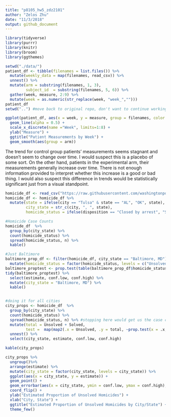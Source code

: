 ```yaml
---
title: "p8105_hw5_zdz2101"
author: "Zelos Zhu"
date: "11/3/2018"
output: github_document
---
```


```r
library(tidyverse)
library(purrr)
library(knitr)
library(broom)
library(ggthemes)
```

```r
setwd("./data/")
patient_df <- tibble(filenames = list.files()) %>%
  mutate(weekly_data = map(filenames, read_csv)) %>%
  unnest() %>%
  mutate(arm = substring(filenames, 1, 3),
         subject_id  = substring(filenames, 5, 6)) %>%
  gather(week, measure, 2:9) %>%
  mutate(week = as.numeric(str_replace(week, "week_","")))
patient_df
setwd("..") #move back to original repo, don't want to continue working in the /data folder

ggplot(patient_df, aes(x = week, y = measure, group = filenames, color = arm)) +
  geom_line(alpha = 0.5) +
  scale_x_discrete(name ="Week", limits=1:8) +
  ylab("Measure") +
  ggtitle("Patient Measurements by Week") +
  geom_smooth(aes(group = arm))
```

The trend for control group patients' measurements seems stagnant and doesn't seem to change over time. I would suspect this is a placebo of some sort. On the other hand, patients in the experimental arm, their measurements generally increase over time. There is not enough information provided to interpret whether this increase is a good or bad thing. I would also suspect this difference in trends would be statistically significant just from a visual standpoint. 

```r
homicide_df <- read_csv("https://raw.githubusercontent.com/washingtonpost/data-homicides/master/homicide-data.csv")
homicide_df <- homicide_df %>%
  mutate(state = ifelse(city == "Tulsa" & state == "AL", "OK", state), #There is a typo in the data set based on lat/long
         city_state = str_c(city, ", ", state),
         homicide_status = ifelse(disposition == "Closed by arrest", "Solved", "Unsolved"))

#Homicide Case Counts
homicide_df  %>%
  group_by(city_state) %>%
  count(homicide_status) %>%
  spread(homicide_status, n) %>%
  kable()

#Just Baltimore
baltimore_prop_df <- filter(homicide_df, city_state == "Baltimore, MD") %>%
  mutate(homicide_status = factor(homicide_status, levels = c("Unsolved", "Solved")))
baltimore_proptest <- prop.test(table(baltimore_prop_df$homicide_status))
tidy(baltimore_proptest) %>%
  select(estimate, conf.low, conf.high) %>%
  mutate(city_state = "Baltimore, MD") %>%
  kable()


#doing it for all cities
city_props <- homicide_df  %>%
  group_by(city_state) %>%
  count(homicide_status) %>%
  spread(homicide_status, n) %>% #stopping here would get us the case counts from earlier
  mutate(total = Unsolved + Solved,
         test =  map(map2(.x = Unsolved, .y = total, ~prop.test(x = .x, n = .y)), tidy)) %>% #make a total variable to make map easier
  unnest() %>%
  select(city_state, estimate, conf.low, conf.high)

kable(city_props)

city_props %>%
  ungroup()%>%
  arrange(estimate) %>%
  mutate(city_state = factor(city_state, levels = city_state)) %>%
  ggplot(aes(x = city_state, y = estimate)) + 
  geom_point() + 
  geom_errorbar(aes(x = city_state, ymin = conf.low, ymax = conf.high), width=0.2, size=1, color="blue") + 
  coord_flip() + 
  ylab("Estimated Proportion of Unsolved Homicides") + 
  xlab("City, State") + 
  ggtitle("Estimated Proportion of Unsolved Homicides by City/State") +
  theme_few()
```

